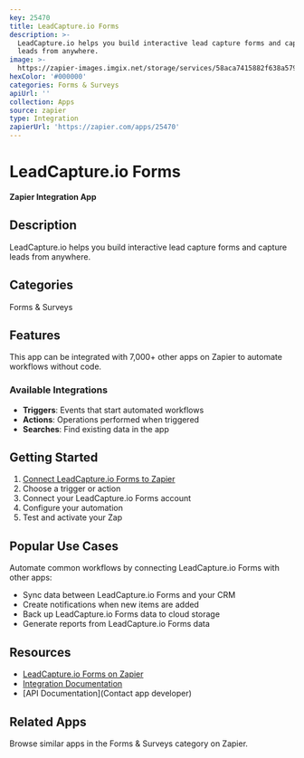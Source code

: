 ```yaml
---
key: 25470
title: LeadCapture.io Forms
description: >-
  LeadCapture.io helps you build interactive lead capture forms and capture
  leads from anywhere.
image: >-
  https://zapier-images.imgix.net/storage/services/58aca7415882f638a5791ef088f04019.png?auto=format%2Ccompress&ixlib=python-3.0.0&q=50
hexColor: '#000000'
categories: Forms & Surveys
apiUrl: ''
collection: Apps
source: zapier
type: Integration
zapierUrl: 'https://zapier.com/apps/25470'
---
```

# LeadCapture.io Forms

**Zapier Integration App**

## Description

LeadCapture.io helps you build interactive lead capture forms and capture leads from anywhere.

## Categories

Forms & Surveys

## Features

This app can be integrated with 7,000+ other apps on Zapier to automate workflows without code.

### Available Integrations

- **Triggers**: Events that start automated workflows
- **Actions**: Operations performed when triggered
- **Searches**: Find existing data in the app

## Getting Started

1. [Connect LeadCapture.io Forms to Zapier](https://zapier.com/apps/25470)
2. Choose a trigger or action
3. Connect your LeadCapture.io Forms account
4. Configure your automation
5. Test and activate your Zap

## Popular Use Cases

Automate common workflows by connecting LeadCapture.io Forms with other apps:

- Sync data between LeadCapture.io Forms and your CRM
- Create notifications when new items are added
- Back up LeadCapture.io Forms data to cloud storage
- Generate reports from LeadCapture.io Forms data

## Resources

- [LeadCapture.io Forms on Zapier](https://zapier.com/apps/25470)
- [Integration Documentation](https://zapier.com/apps/25470/integrations)
- [API Documentation](Contact app developer)

## Related Apps

Browse similar apps in the Forms & Surveys category on Zapier.
